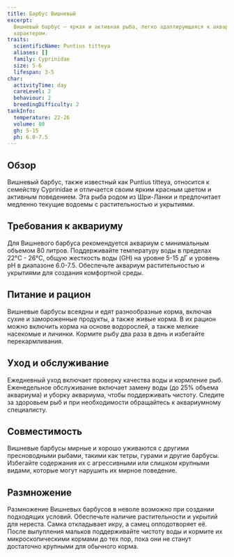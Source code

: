 ```yaml
---
title: Барбус Вишневый
excerpt:
  Вишневый барбус — яркая и активная рыба, легко адаптирующаяся к аквариумным условиям, с красивым цветом и дружелюбным
  характером.
traits:
  scientificName: Puntius titteya
  aliases: []
  family: Cyprinidae
  size: 5-6
  lifespan: 3-5
char:
  activityTime: day
  careLevel: 2
  behaviour: 2
  breedingDifficulty: 2
tankInfo:
  temperature: 22-26
  volume: 80
  gh: 5-15
  ph: 6.0-7.5
---
```


## Обзор

Вишневый барбус, также известный как Puntius titteya, относится к семейству Cyprinidae и отличается своим ярким красным
цветом и активным поведением. Эта рыба родом из Шри-Ланки и предпочитает медленно текущие водоемы с растительностью и
укрытиями.

## Требования к аквариуму

Для Вишневого барбуса рекомендуется аквариум с минимальным объемом 80 литров. Поддерживайте температуру воды в пределах
22°C - 26°C, общую жесткость воды (GH) на уровне 5-15 дГ и уровень pH в диапазоне 6.0-7.5. Обеспечьте аквариум
растительностью и укрытиями для создания комфортной среды.

## Питание и рацион

Вишневые барбусы всеядны и едят разнообразные корма, включая сухие и замороженные продукты, а также живые корма. В их
рацион можно включить корма на основе водорослей, а также мелкие насекомые и личинки. Кормите рыбу два раза в день и
избегайте перекармливания.

## Уход и обслуживание

Ежедневный уход включает проверку качества воды и кормление рыб. Еженедельное обслуживание включает замену воды (до 25%
объема аквариума) и уборку аквариума, чтобы поддерживать чистоту. Следите за здоровьем рыб и при необходимости
обращайтесь к аквариумному специалисту.

## Совместимость

Вишневые барбусы мирные и хорошо уживаются с другими пресноводными рыбами, такими как тетры, гурами и другие барбусы.
Избегайте содержания их с агрессивными или слишком крупными видами, которые могут нарушить их мирное поведение.

## Размножение

Размножение Вишневых барбусов в неволе возможно при создании подходящих условий. Обеспечьте наличие растительности и
укрытий для нереста. Самка откладывает икру, а самец оплодотворяет её. После вылупления мальков поддерживайте чистоту
воды и кормите их микроскопическими кормами до тех пор, пока они не станут достаточно крупными для обычного корма.
